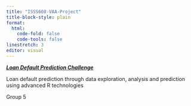 ```yaml
---
title: "ISSS608-VAA-Project"
title-block-style: plain
format: 
  html:
    code-fold: false
    code-tools: false
linestretch: 3
editor: visual
---
```


[***Loan Default Prediction Challenge***](https://zindi.africa/competitions/data-science-nigeria-challenge-1-loan-default-prediction/){.external target="_blank"}

Loan default prediction through data exploration, analysis and prediction using advanced R technologies

Group 5
